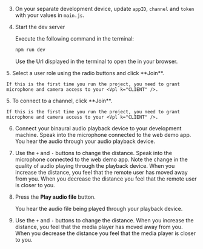 <PlatformWrapper platform="web">

3. On your separate development device, update `appID`, `channel` and `token` with your values in `main.js`.

4. Start the dev server

    Execute the following command in the terminal:

    ```bash
    npm run dev
    ```
    Use the Url displayed in the terminal to open the <Vpl k="CLIENT" /> in your browser.

<ProductWrapper product="interactive-live-streaming">
5. Select a user role using the radio buttons and click **Join**.

    If this is the first time you run the project, you need to grant microphone and camera access to your <Vpl k="CLIENT" />.
</ProductWrapper>

<ProductWrapper product="video-calling">
5. To connect to a channel, click **Join**.
    
    If this is the first time you run the project, you need to grant microphone and camera access to your <Vpl k="CLIENT" />.
</ProductWrapper>

6. Connect your binaural audio playback device to your development machine. Speak into the microphone connected to the web demo app. You hear the audio through your audio playback device.

7. Use the `+` and `-` buttons to change the distance. Speak into the microphone connected to the web demo app. Note the change in the quality of audio playing through the playback device. When you increase the distance, you feel that the remote user has moved away from you. When you decrease the distance you feel that the remote user is closer to you.

8. Press the **Play audio file** button.

    You hear the audio file being played through your playback device. 

9. Use the `+` and `-` buttons to change the distance. When you increase the distance, you feel that the media player has moved away from you. When you decrease the distance you feel that the media player is closer to you.
            
</PlatformWrapper>